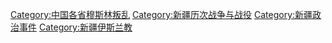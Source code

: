 [[Category:中国各省穆斯林叛乱|Category:中国各省穆斯林叛乱]]
[[Category:新疆历次战争与战役|Category:新疆历次战争与战役]]
[[Category:新疆政治事件|Category:新疆政治事件]]
[[Category:新疆伊斯兰教|Category:新疆伊斯兰教]]